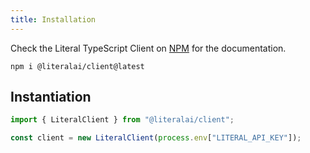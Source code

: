 ```yaml
---
title: Installation
---
```


Check the Literal TypeScript Client on [NPM](https://www.npmjs.com/package/@literalai/client) for the documentation.

```shell
npm i @literalai/client@latest
```


## Instantiation

```ts
import { LiteralClient } from "@literalai/client";

const client = new LiteralClient(process.env["LITERAL_API_KEY"]);
```

